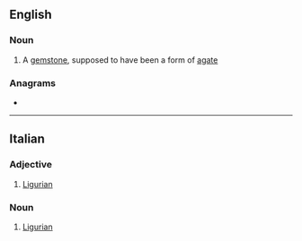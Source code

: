 {{also|lígure}}
==English==

===Noun===
{{en-noun}}

# {{lb|en|obsolete}} A [[gemstone]], supposed to have been a form of [[agate]]

===Anagrams===
* {{anagrams|en|gluier|guiler|reguli|uglier}}

----

==Italian==

===Adjective===
{{it-adj|ligur|e|i}}

# [[Ligurian]]

===Noun===
{{it-noun|mf}}

# [[Ligurian]]
